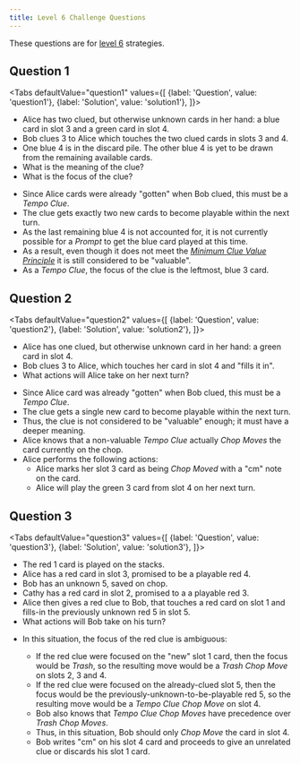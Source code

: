 ```yaml
---
title: Level 6 Challenge Questions
---
```




These questions are for [level 6](../level-6.mdx) strategies.

## Question 1

<Tabs
  defaultValue="question1"
  values={[
    {label: 'Question', value: 'question1'},
    {label: 'Solution', value: 'solution1'},
  ]}>
<TabItem value="question1">

- Alice has two clued, but otherwise unknown cards in her hand: a blue card in slot 3 and a green card in slot 4.
- Bob clues 3 to Alice which touches the two clued cards in slots 3 and 4.
- One blue 4 is in the discard pile. The other blue 4 is yet to be drawn from the remaining available cards.
- What is the meaning of the clue?
- What is the focus of the clue?

</TabItem>
<TabItem value="solution1">

- Since Alice cards were already "gotten" when Bob clued, this must be a _Tempo Clue_.
- The clue gets exactly two new cards to become playable within the next turn.
- As the last remaining blue 4 is not accounted for, it is not currently possible for a _Prompt_ to get the blue card played at this time.
- As a result, even though it does not meet the _[Minimum Clue Value Principle](../beginner/minimum-clue-value-principle)_ it is still considered to be "valuable".
- As a _Tempo Clue_, the focus of the clue is the leftmost, blue 3 card.

</TabItem>
</Tabs>

<Question1 />

## Question 2

<Tabs
  defaultValue="question2"
  values={[
    {label: 'Question', value: 'question2'},
    {label: 'Solution', value: 'solution2'},
  ]}>
<TabItem value="question2">

- Alice has one clued, but otherwise unknown card in her hand: a green card in slot 4.
- Bob clues 3 to Alice, which touches her card in slot 4 and "fills it in".
- What actions will Alice take on her next turn?

<Question2 />

</TabItem>
<TabItem value="solution2">

- Since Alice card was already "gotten" when Bob clued, this must be a _Tempo Clue_.
- The clue gets a single new card to become playable within the next turn.
- Thus, the clue is not considered to be "valuable" enough; it must have a deeper meaning.
- Alice knows that a non-valuable _Tempo Clue_ actually _Chop Moves_ the card currently on the chop.
- Alice performs the following actions:
  - Alice marks her slot 3 card as being _Chop Moved_ with a "cm" note on the card.
  - Alice will play the green 3 card from slot 4 on her next turn.

<Solution2 />

</TabItem>
</Tabs>

## Question 3

<Tabs
  defaultValue="question3"
  values={[
    {label: 'Question', value: 'question3'},
    {label: 'Solution', value: 'solution3'},
  ]}>
<TabItem value="question3">

- The red 1 card is played on the stacks.
- Alice has a red card in slot 3, promised to be a playable red 4.
- Bob has an unknown 5, saved on chop.
- Cathy has a red card in slot 2, promised to a a playable red 3.
- Alice then gives a red clue to Bob, that touches a red card on slot 1 and fills-in the previously unknown red 5 in slot 5.
- What actions will Bob take on his turn?

<Question3 />

</TabItem>
<TabItem value="solution3">

- In this situation, the focus of the red clue is ambiguous:

  - If the red clue were focused on the "new" slot 1 card, then the focus would be _Trash_, so the resulting move would be a _Trash Chop Move_ on slots 2, 3 and 4.
  - If the red clue were focused on the already-clued slot 5, then the focus would be the previously-unknown-to-be-playable red 5, so the resulting move would be a _Tempo Clue Chop Move_ on slot 4.
  - Bob also knows that _Tempo Clue Chop Moves_ have precedence over _Trash Chop Moves_.
  - Thus, in this situation, Bob should only _Chop Move_ the card in slot 4.
  - Bob writes "cm" on his slot 4 card and proceeds to give an unrelated clue or discards his slot 1 card.

<Solution3 />

</TabItem>
</Tabs>

